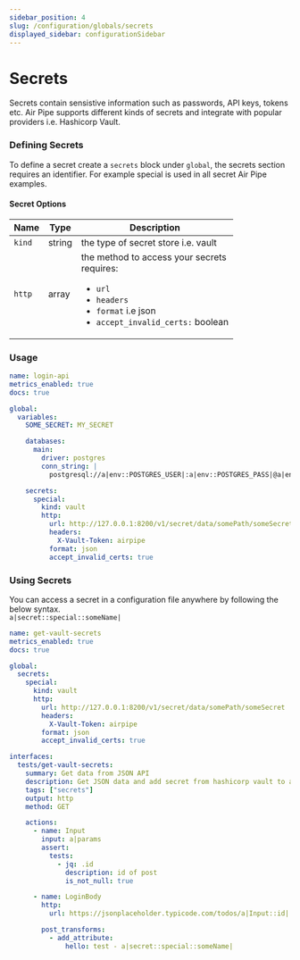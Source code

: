 ```yaml
---
sidebar_position: 4
slug: /configuration/globals/secrets
displayed_sidebar: configurationSidebar
---
```


# Secrets

Secrets contain sensistive information such as passwords, API keys, tokens etc.
Air Pipe supports different kinds of secrets and integrate with popular providers i.e. Hashicorp Vault.

### Defining Secrets

To define a secret create a `secrets` block under `global`, the secrets section requires an identifier.
For example special is used in all secret Air Pipe examples.

#### Secret Options

| Name   | Type   | Description                                                                                                                                                    |
| ------ | ------ | -------------------------------------------------------------------------------------------------------------------------------------------------------------- |
| `kind` | string | the type of secret store i.e. vault                                                                                                                            |
| `http` | array  | the method to access your secrets <br /> requires: <ul><li>`url`</li><li>`headers`</li><li>`format` i.e json</li><li>`accept_invalid_certs:` boolean</li></ul> |

<h3>Usage</h3>

```yml
name: login-api
metrics_enabled: true
docs: true

global:
  variables:
    SOME_SECRET: MY_SECRET

    databases:
      main:
        driver: postgres
        conn_string: |
          postgresql://a|env::POSTGRES_USER|:a|env::POSTGRES_PASS|@a|env::POSTGRES_HOST|?connect_timeout=10"

    secrets:
      special:
        kind: vault
        http:
          url: http://127.0.0.1:8200/v1/secret/data/somePath/someSecret
          headers:
            X-Vault-Token: airpipe
          format: json
          accept_invalid_certs: true
```

### Using Secrets

You can access a secret in a configuration file anywhere by following the below syntax.<br />
`a|secret::special::someName|`

```yml
name: get-vault-secrets
metrics_enabled: true
docs: true

global:
  secrets:
    special:
      kind: vault
      http:
        url: http://127.0.0.1:8200/v1/secret/data/somePath/someSecret
        headers:
          X-Vault-Token: airpipe
        format: json
        accept_invalid_certs: true

interfaces:
  tests/get-vault-secrets:
    summary: Get data from JSON API
    description: Get JSON data and add secret from hashicorp vault to attributes
    tags: ["secrets"]
    output: http
    method: GET

    actions:
      - name: Input
        input: a|params
        assert:
          tests:
            - jq: .id
              description: id of post
              is_not_null: true

      - name: LoginBody
        http:
          url: https://jsonplaceholder.typicode.com/todos/a|Input::id|

        post_transforms:
          - add_attribute:
              hello: test - a|secret::special::someName|
```
